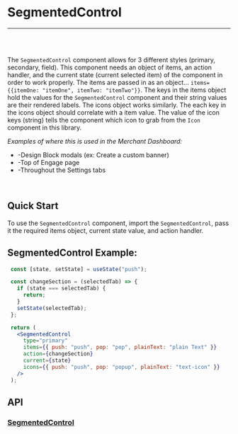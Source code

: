 

<Meta title="Docs|Components/SegmentedControl" />

# SegmentedControl

---
<br />
<Story id="examples-components-segmentedcontrol--basic" />
<br />

The `SegmentedControl` component allows for 3 different styles (primary, secondary, field). This component needs an object of items,
an action handler, and the current state (current selected item) of the component in order to work properly. The items are passed in as an object...
```items={{itemOne: "itemOne", itemTwo: "itemTwo"}}```. The keys in the items object hold the values for the `SegmentedControl` component and their
string values are their rendered labels. The icons object works similarly. The each key in the icons object should correlate with a item value. The value of
the icon keys (string) tells the component which icon to grab from the `Icon` component in this library.


<em>Examples of where this is used in the Merchant Dashboard:</em>

* -Design Block modals (ex: Create a custom banner)
* -Top of Engage page
* -Throughout the Settings tabs

<br />

## Quick Start
To use the `SegmentedControl` component, import the `SegmentedControl`, pass it the required items object, current state value, and action handler.


## SegmentedControl Example:

```jsx
 const [state, setState] = useState("push");

 const changeSection = (selectedTab) => {
   if (state === selectedTab) {
     return;
   }
   setState(selectedTab);
 };

 return (
   <SegmentedControl
     type="primary"
     items={{ push: "push", pop: "pop", plainText: "plain Text" }}
     action={changeSection}
     current={state}
     icons={{ push: "push", pop: "popup", plainText: "text-icon" }}
   />
 );
```

## API
### [SegmentedControl](https://github.com/tapcartinc/tapcart-dashboard-components/blob/master/lib/components/SegmentedControl)
<Props of={SegmentedControl} />


